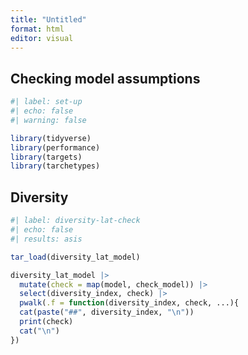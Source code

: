 ```yaml
---
title: "Untitled"
format: html
editor: visual
---
```


## Checking model assumptions

```r
#| label: set-up
#| echo: false
#| warning: false

library(tidyverse)
library(performance)
library(targets)
library(tarchetypes)
```

## Diversity

```r
#| label: diversity-lat-check
#| echo: false
#| results: asis

tar_load(diversity_lat_model)

diversity_lat_model |> 
  mutate(check = map(model, check_model)) |> 
  select(diversity_index, check) |> 
  pwalk(.f = function(diversity_index, check, ...){
  cat(paste("##", diversity_index, "\n"))
  print(check)
  cat("\n")
})
  
```

## 
